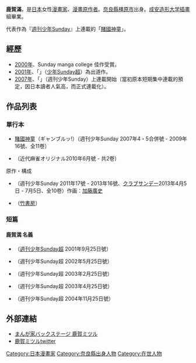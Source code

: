 {{japanese|japanese=鹿賀 ミツル|kana=かが みつる|romaji=Kaga Mitsuru}}

'''鹿賀滿'''{{BD||6月21日|catIdx=Kaga Mitsuru}}，是[[日本|日本]]女性[[漫畫家|漫畫家]]、[[漫畫原作者|漫畫原作者]]。[[奈良縣|奈良縣]][[橿原市|橿原市]]出身。[[成安造形大学|成安造形大学]][[插畫|插畫]]組畢業。

代表作為『[[週刊少年Sunday|週刊少年Sunday]]』上連載的「[[賭國神童|賭國神童]]」。

== 經歷 ==
*[[2000年|2000年]]、Sunday manga college 佳作受賞。
*[[2001年|2001年]]、「{{lang|ja|兄来たる}}」（[[少年Sunday超|少年Sunday超]]）為出道作。
*[[2007年|2007年]]、「{{lang|ja|ギャンブルッ!}}」（週刊少年Sunday）上連載開始（當初原本短期集中連載的預定，因日本讀者人氣高，而正式連載化）。

== 作品列表 ==
=== 單行本 ===
* [[賭國神童|賭國神童]]（ギャンブルッ!）（週刊少年Sunday 2007年4・5合併號 - 2009年16號、全11卷）
* {{lang|ja|GAMBLER! -勝負師-}}（近代麻雀オリジナル2010年6月號 - 共2卷）
原作・構成
* {{lang|ja|おすもじっ!◆司の一貫◆}}（週刊少年Sunday 2011年17號 - 2013年16號、[[クラブサンデー|クラブサンデー]]2013年4月5日 - 7月5日、全10卷）作画：[[加藤廣史|加藤廣史]]
* {{lang|ja|超人類6}}（[[竹書房|竹書房]]）

=== 短篇 ===
==== 鹿賀満 名義 ====
* {{lang|ja|兄来たる}}（[[週刊少年Sunday超|週刊少年Sunday超]] 2001年9月25日號）
* {{lang|ja|目利き少年 つばめ奇談}}（週刊少年Sunday超 2002年5月25日號）
* {{lang|ja|モモチの拳}}（週刊少年Sunday超 2003年2月25日號）
* {{lang|ja|忍剣! 幻武丸}}（週刊少年Sunday超 2003年4月25日號）
* {{lang|ja|KARTAの燕}}（週刊少年Sunday超 2004年11月25日號）

== 外部連結 ==
*[https://web.archive.org/web/20090906115516/http://www.websunday.net/backstage/kaga/ まんが家バックステージ 鹿賀ミツル]{{ja}}
*[http://twitter.com/#!/mitsurukaga 鹿賀ミツルtwitter]{{Wayback|url=http://twitter.com/#!/mitsurukaga |date=20180209172025 }}

{{manga-artist-stub}}
{{DEFAULTSORT:Kaga Mitsuru}}
[[Category:日本漫畫家|Category:日本漫畫家]]
[[Category:奈良縣出身人物|Category:奈良縣出身人物]]
[[Category:在世人物|Category:在世人物]]